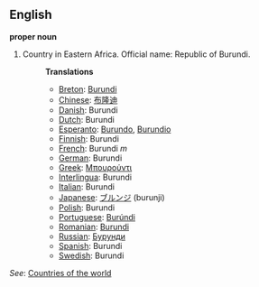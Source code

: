 ==English==

'''proper noun'''

# Country in Eastern Africa. Official name: Republic of Burundi.
#:'''Translations'''
#:*[[Breton]]: [[Burundi]]
#:*[[Chinese]]: [[布隆迪]]
#:*[[Danish]]: Burundi
#:*[[Dutch]]: Burundi
#:*[[Esperanto]]: [[Burundo]], [[Burundio]]
#:*[[Finnish]]: Burundi
#:*[[French]]: Burundi ''m''
#:*[[German]]: Burundi
#:*[[Greek]]: [[Μπουρούντι]]
#:*[[Interlingua]]: Burundi
#:*[[Italian]]: Burundi
#:*[[Japanese]]: [[ブルンジ]] (burunji)
#:*[[Polish]]: Burundi
#:*[[Portuguese]]: [[Burúndi]]
#:*[[Romanian]]: [[Burundi]]
#:*[[Russian]]: [[Бурунди]]
#:*[[Spanish]]: Burundi
#:*[[Swedish]]: Burundi

''See'': [[Countries of the world]]